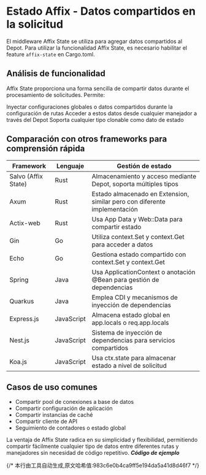 # Estado Affix - Datos compartidos en la solicitud


El middleware Affix State se utiliza para agregar datos compartidos al Depot.
Para utilizar la funcionalidad Affix State, es necesario habilitar el feature `affix-state` en Cargo.toml.

## Análisis de funcionalidad
Affix State proporciona una forma sencilla de compartir datos durante el procesamiento de solicitudes. Permite:

Inyectar configuraciones globales o datos compartidos durante la configuración de rutas
Acceder a estos datos desde cualquier manejador a través del Depot
Soporta cualquier tipo clonable como dato de estado

## Comparación con otros frameworks para comprensión rápida
| Framework | Lenguaje | Gestión de estado |
|-----------|----------|-------------------|
| Salvo (Affix State) | Rust | Almacenamiento y acceso mediante Depot, soporta múltiples tipos |
| Axum | Rust | Estado almacenado en Extension, similar pero con diferente implementación |
| Actix-web | Rust | Usa App Data y Web::Data para compartir estado |
| Gin | Go | Utiliza context.Set y context.Get para acceder a datos |
| Echo | Go | Gestiona estado compartido con context.Set y context.Get |
| Spring | Java | Usa ApplicationContext o anotación @Bean para gestión de dependencias |
| Quarkus | Java | Emplea CDI y mecanismos de inyección de dependencias |
| Express.js | JavaScript | Almacena estado global en app.locals o req.app.locals |
| Nest.js | JavaScript | Sistema de inyección de dependencias para servicios compartidos |
| Koa.js | JavaScript | Usa ctx.state para almacenar estado a nivel de solicitud |

## Casos de uso comunes

- Compartir pool de conexiones a base de datos
- Compartir configuración de aplicación
- Compartir instancias de caché
- Compartir cliente de API
- Seguimiento de contadores o estado global

La ventaja de Affix State radica en su simplicidad y flexibilidad, permitiendo compartir fácilmente cualquier tipo de datos entre diferentes rutas y manejadores sin necesidad de código repetitivo.
_**Código de ejemplo**_

<Tabs>
  <Tab label="main.rs">
    <MainCode/>
  </Tab>
  <Tab label="Cargo.toml">
    <CargoCode/>
  </Tab>
</Tabs>
{/* 本行由工具自动生成,原文哈希值:983c6e0b4ca9ff5e194da5a41d8d46f7 */}